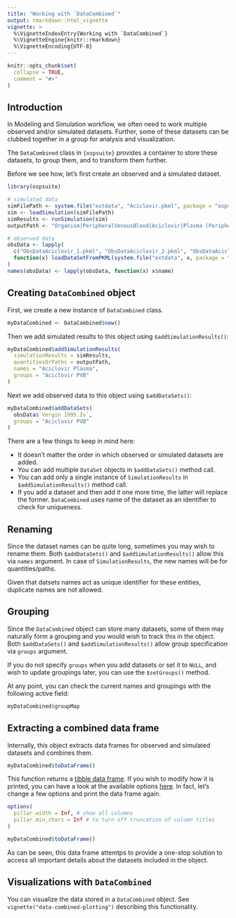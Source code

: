 ```yaml
---
title: "Working with `DataCombined`"
output: rmarkdown::html_vignette
vignette: >
  %\VignetteIndexEntry{Working with `DataCombined`}
  %\VignetteEngine{knitr::rmarkdown}
  %\VignetteEncoding{UTF-8}
---
```


```r
knitr::opts_chunk$set(
  collapse = TRUE,
  comment = "#>"
)
```

## Introduction

In Modeling and Simulation workflow, we often need to work multiple observed and/or simulated datasets. Further, some of these datasets can be clubbed together in a group for analysis and visualization.

The `DataCombined` class in `{ospsuite}` provides a container to store these datasets, to group them, and to transform them further.

Before we see how, let's first create an observed and a simulated dataset.

```r
library(ospsuite)

# simulated data
simFilePath <- system.file("extdata", "Aciclovir.pkml", package = "ospsuite")
sim <- loadSimulation(simFilePath)
simResults <- runSimulation(sim)
outputPath <- "Organism|PeripheralVenousBlood|Aciclovir|Plasma (Peripheral Venous Blood)"

# observed data
obsData <- lapply(
  c("ObsDataAciclovir_1.pkml", "ObsDataAciclovir_2.pkml", "ObsDataAciclovir_3.pkml"),
  function(x) loadDataSetFromPKML(system.file("extdata", x, package = "ospsuite"))
)
names(obsData) <- lapply(obsData, function(x) x$name)
```

## Creating `DataCombined` object

First, we create a new instance of `DataCombined` class.

```r
myDataCombined <- DataCombined$new()
```

Then we add simulated results to this object using `$addSimulationResults()`:

```r
myDataCombined$addSimulationResults(
  simulationResults = simResults,
  quantitiesOrPaths = outputPath,
  names = "Aciclovir Plasma",
  groups = "Aciclovir PVB"
)
```

Next we add observed data to this object using `$addDataSets()`:

```r
myDataCombined$addDataSets(
  obsData$`Vergin 1995.Iv`, 
  groups = "Aciclovir PVB"
)
```

There are a few things to keep in mind here:

- It doesn't matter the order in which observed or simulated datasets are added.
- You can add multiple `DataSet` objects in `$addDataSets()` method call.
- You can add only a single instance of `SimulationResults` in `$addSimulationResults()` method call.
- If you add a dataset and then add it one more time, the latter will replace the former. `DataCombined` uses name of the dataset as an identifier to check for uniqueness. 

## Renaming

Since the dataset names can be quite long, sometimes you may wish to rename them. Both `$addDataSets()` and `$addSimulationResults()` allow this via `names` argument. In case of `SimulationResults`, the new names will be for quantities/paths.

Given that datsets names act as unique identifier for these entities, duplicate names are not allowed.

## Grouping

Since the `DataCombined` object can store many datasets, some of them may naturally form a grouping and you would wish to track this in the object. Both `$addDataSets()` and `$addSimulationResults()` allow group specification via `groups` argument.

If you do not specify `groups` when you add datasets or set it to `NULL`, and wish to update groupings later, you can use the `$setGroups()` method.

At any point, you can check the current names and groupings with the following active field:

```r
myDataCombined$groupMap
```

## Extracting a combined data frame

Internally, this object extracts data frames for observed and simulated datasets and combines them.

```r
myDataCombined$toDataFrame()
```

This function returns a [tibble data frame](https://r4ds.had.co.nz/tibbles.html#tibbles-vs.-data.frame). If you wish to modify how it is printed, you can have a look at the available options [here](https://pillar.r-lib.org/reference/pillar_options.html). In fact, let's change a few options and print the data frame again.

```r
options(
  pillar.width = Inf, # show all columns
  pillar.min_chars = Inf # to turn off truncation of column titles
)

myDataCombined$toDataFrame()
```

As can be seen, this data frame attemtps to provide a one-stop solution to access all important details about the datasets included in the object.

## Visualizations with `DataCombined`

You can visualize the data stored in a `DataCombined` object. See `vignette("data-combined-plotting")` describing this functionality.
